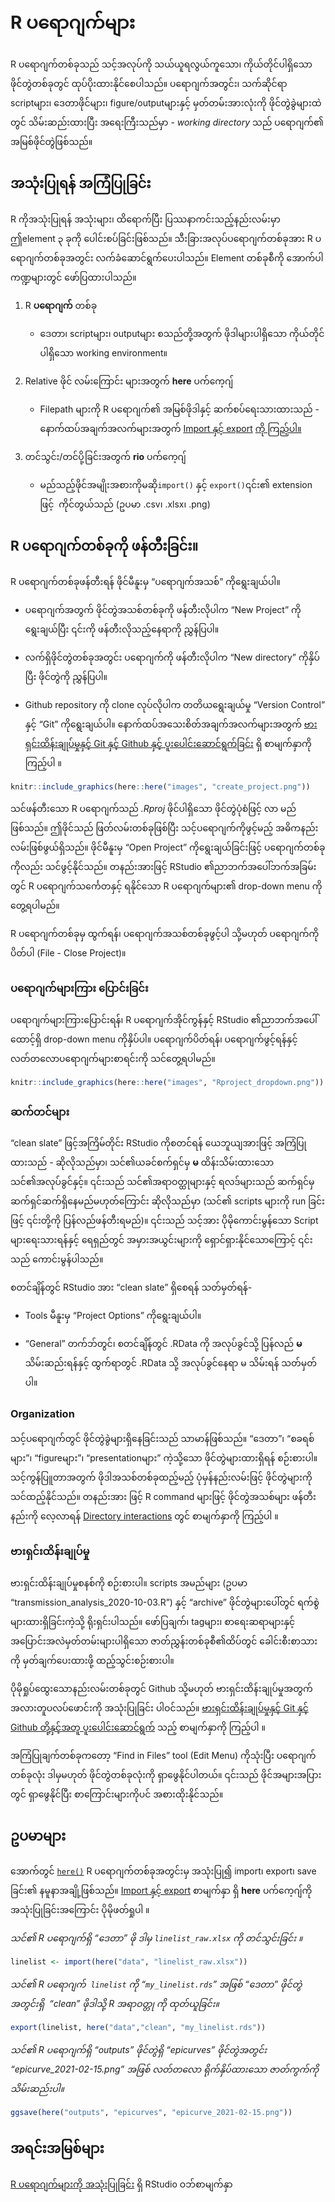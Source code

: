 # R ပရောဂျက်များ

R ပရောဂျက်တစ်ခုသည် သင့်အလုပ်ကို သယ်ယူရလွယ်ကူသော၊ ကိုယ်တိုင်ပါရှိသော ဖိုင်တွဲတစ်ခုတွင် ထုပ်ပိုးထားနိုင်စေပါသည်။ ပရောဂျက်အတွင်း၊ သက်ဆိုင်ရာ scriptများ၊ ဒေတာဖိုင်များ၊ figure/outputများနှင့် မှတ်တမ်းအားလုံးကို ဖိုင်တွဲခွဲများထဲတွင် သိမ်းဆည်းထားပြီး အရေးကြီးသည်မှာ - *working directory* သည် ပရောဂျက်၏ အမြစ်ဖိုင်တွဲဖြစ်သည်။

## အသုံးပြုရန် အကြံပြုခြင်း

R ကိုအသုံးပြုရန် အသုံးများ၊ ထိရောက်ပြီး ပြဿနာကင်းသည့်နည်းလမ်းမှာ ဤelement ၃ ခုကို ပေါင်းစပ်ခြင်းဖြစ်သည်။ သီးခြားအလုပ်ပရောဂျက်တစ်ခုအား R ပရောဂျက်တစ်ခုအတွင်း လက်ခံဆောင်ရွက်ပေးပါသည်။ Element တစ်ခုစီကို အောက်ပါကဏ္ဍများတွင် ဖော်ပြထားပါသည်။

1.  R **ပရောဂျက်** တစ်ခု

    -   ဒေတာ၊ scriptများ၊ outputများ စသည်တို့အတွက် ဖိုဒါများပါရှိသော ကိုယ်တိုင်ပါရှိသော working environment။

2.  Relative ဖိုင် လမ်းကြောင်း များအတွက် **here** ပက်ကေ့ဂျ်

    -   Filepath များကို R ပရောဂျက်၏ အမြစ်ဖိုဒါနှင့် ဆက်စပ်ရေးသားထားသည် - နောက်ထပ်အချက်အလက်များအတွက် [Import နှင့် export](https://epirhandbook.com/en/import-and-export.html#import-and-export) [ကို ကြည့်ပါ။](https://epirhandbook.com/en/import-and-export.html#import-and-export)

3.  တင်သွင်း/တင်ပို့ခြင်းအတွက် **rio** ပက်ကေ့ဂျ်

    -   မည်သည့်ဖိုင်အမျိုးအစားကိုမဆို`import()` နှင့် `export()`၎င်း၏ extension ဖြင့်  ကိုင်တွယ်သည် (ဥပမာ .csv၊ .xlsx၊ .png)

<!-- ======================================================= -->

## R ပရောဂျက်တစ်ခုကို ဖန်တီးခြင်း။

R ပရောဂျက်တစ်ခုဖန်တီးရန် ဖိုင်မီနူးမှ "ပရောဂျက်အသစ်" ကိုရွေးချယ်ပါ။

-   ပရောဂျက်အတွက် ဖိုင်တွဲအသစ်တစ်ခုကို ဖန်တီးလိုပါက "New Project" ကိုရွေးချယ်ပြီး ၎င်းကို ဖန်တီးလိုသည့်နေရာကို ညွှန်ပြပါ။

-   လက်ရှိဖိုင်တွဲတစ်ခုအတွင်း ပရောဂျက်ကို ဖန်တီးလိုပါက "New directory" ကိုနှိပ်ပြီး ဖိုင်တွဲကို ညွှန်ပြပါ။

-   Github repository ကို clone လုပ်လိုပါက တတိယရွေးချယ်မှု "Version Control" နှင့် "Git" ကိုရွေးချယ်ပါ။ နောက်ထပ်အသေးစိတ်အချက်အလက်များအတွက် [ဗားရှင်းထိန်းချုပ်မှုနှင့် Git နှင့် Github နှင့် ပူးပေါင်းဆောင်ရွက်ခြင်း](https://epirhandbook.com/en/version-control-and-collaboration-with-git-and-github.html#version-control-and-collaboration-with-git-and-github) ရှိ စာမျက်နှာကို ကြည့်ပါ ။

```r
knitr::include_graphics(here::here("images", "create_project.png"))
```

သင်ဖန်တီးသော R ပရောဂျက်သည် *.Rproj* ဖိုင်ပါရှိသော ဖိုင်တွဲပုံစံဖြင့် လာ မည်ဖြစ်သည်။ ဤဖိုင်သည် ဖြတ်လမ်းတစ်ခုဖြစ်ပြီး သင့်ပရောဂျက်ကိုဖွင့်မည့် အဓိကနည်းလမ်းဖြစ်ဖွယ်ရှိသည်။ ဖိုင်မီနူးမှ "Open Project" ကိုရွေးချယ်ခြင်းဖြင့် ပရောဂျက်တစ်ခုကိုလည်း သင်ဖွင့်နိုင်သည်။ တနည်းအားဖြင့် RStudio ၏ညာဘက်အပေါ်ဘက်အခြမ်းတွင် R ပရောဂျက်သင်္ကေတနှင့် ရနိုင်သော R ပရောဂျက်များ၏ drop-down menu ကိုတွေ့ရပါမည်။

R ပရောဂျက်တစ်ခုမှ ထွက်ရန်၊ ပရောဂျက်အသစ်တစ်ခုဖွင့်ပါ သို့မဟုတ် ပရောဂျက်ကိုပိတ်ပါ (File - Close Project)။

### ပရောဂျက်များကြား ပြောင်းခြင်း {.unnumbered}

ပရောဂျက်များကြားပြောင်းရန်၊ R ပရောဂျက်အိုင်ကွန်နှင့် RStudio ၏ညာဘက်အပေါ်ထောင့်ရှိ drop-down menu ကိုနှိပ်ပါ။ ပရောဂျက်ပိတ်ရန်၊ ပရောဂျက်ဖွင့်ရန်နှင့် လတ်တလောပရောဂျက်များစာရင်းကို သင်တွေ့ရပါမည်။

```r
knitr::include_graphics(here::here("images", "Rproject_dropdown.png"))
```

### ဆက်တင်များ {.unnumbered}

"clean slate" ဖြင့်အကြိမ်တိုင်း RStudio ကိုစတင်ရန် ယေဘူယျအားဖြင့် အကြံပြုထားသည် - ဆိုလိုသည်မှာ၊ သင်၏ယခင်စက်ရှင်မှ **မ** ထိန်းသိမ်းထားသော သင်၏အလုပ်ခွင်နှင့်။ ၎င်းသည် သင်၏အရာဝတ္ထုများနှင့် ရလဒ်များသည် ဆက်ရှင်မှ ဆက်ရှင်ဆက်ရှိနေမည်မဟုတ်ကြောင်း ဆိုလိုသည်မှာ (သင်၏ scripts များကို run ခြင်းဖြင့် ၎င်းတို့ကို ပြန်လည်ဖန်တီးရမည်)။ ၎င်းသည် သင့်အား ပိုမိုကောင်းမွန်သော Script များရေးသားရန်နှင့် ရေရှည်တွင် အမှားအယွင်းများကို ရှောင်ရှားနိုင်သောကြောင့် ၎င်းသည် ကောင်းမွန်ပါသည်။

စတင်ချိန်တွင် RStudio အား "clean slate" ရှိစေရန် သတ်မှတ်ရန်-

-   Tools မီနူးမှ "Project Options" ကိုရွေးချယ်ပါ။

-   "General" တက်ဘ်တွင်၊ စတင်ချိန်တွင် .RData ကို အလုပ်ခွင်သို့ ပြန်လည် **မ** သိမ်းဆည်းရန်နှင့် ထွက်ရာတွင် .RData သို့ အလုပ်ခွင်နေရာ မ သိမ်းရန် သတ်မှတ်ပါ။

### Organization {.unnumbered}

သင့်ပရောဂျက်တွင် ဖိုင်တွဲခွဲများရှိနေခြင်းသည် သာမာန်ဖြစ်သည်။ "ဒေတာ"၊ "စခရစ်များ"၊ "figureများ"၊ "presentationများ" ကဲ့သို့သော ဖိုင်တွဲများထားရှိရန် စဉ်းစားပါ။ သင့်ကွန်ပြူတာအတွက် ဖိုဒါအသစ်တစ်ခုထည့်မည့် ပုံမှန်နည်းလမ်းဖြင့် ဖိုင်တွဲများကို သင်ထည့်နိုင်သည်။ တနည်းအား ဖြင့် R command များဖြင့် ဖိုင်တွဲအသစ်များ ဖန်တီးနည်းကို လေ့လာရန် [Directory interactions](https://epirhandbook.com/en/directory-interactions.html#directory-interactions) တွင် စာမျက်နှာကို ကြည့်ပါ ။

### ဗားရှင်းထိန်းချုပ်မှု {.unnumbered}

ဗားရှင်းထိန်းချုပ်မှုစနစ်ကို စဉ်းစားပါ။ scripts အမည်များ (ဥပမာ "transmission_analysis_2020-10-03.R") နှင့် "archive" ဖိုင်တွဲများပေါ်တွင် ရက်စွဲများထားရှိခြင်းကဲ့သို့ ရိုးရှင်းပါသည်။ ဖော်ပြချက်၊ tagများ၊ စာရေးဆရာများနှင့် အပြောင်းအလဲမှတ်တမ်းများပါရှိသော ဇာတ်ညွှန်းတစ်ခုစီ၏ထိပ်တွင် ခေါင်းစီးစာသားကို မှတ်ချက်ပေးထားဖို့ ထည့်သွင်းစဉ်းစားပါ။

ပိုမိုရှုပ်ထွေးသောနည်းလမ်းတစ်ခုတွင် Github သို့မဟုတ် ဗားရှင်းထိန်းချုပ်မှုအတွက် အလားတူပလပ်ဖောင်းကို အသုံးပြုခြင်း ပါဝင်သည်။ [ဗားရှင်းထိန်းချုပ်မှုနှင့် Git နှင့် Github တို့နှင့်အတူ ပူးပေါင်းဆောင်ရွက်](https://epirhandbook.com/en/version-control-and-collaboration-with-git-and-github.html#version-control-and-collaboration-with-git-and-github) သည့် စာမျက်နှာကို ကြည့်ပါ ။

အကြံပြုချက်တစ်ခုကတော့ "Find in Files" tool (Edit Menu) ကိုသုံးပြီး ပရောဂျက်တစ်ခုလုံး ဒါမှမဟုတ် ဖိုင်တွဲတစ်ခုလုံးကို ရှာဖွေနိုင်ပါတယ်။ ၎င်းသည် ဖိုင်အများအပြားတွင် ရှာဖွေနိုင်ပြီး စာကြောင်းများကိုပင် အစားထိုးနိုင်သည်။

## ဥပမာများ

အောက်တွင် [`here()`](https://here.r-lib.org//reference/here.html) R ပရောဂျက်တစ်ခုအတွင်းမှ အသုံးပြု၍ import၊ export၊ save ခြင်း၏ နမူနာအချို့ဖြစ်သည်။ [Import နှင့် export](https://epirhandbook.com/en/import-and-export.html#import-and-export) စာမျက်နှာ ရှိ **here** ပက်ကေ့ဂျ်ကို အသုံးပြုခြင်းအကြောင်း ပိုမိုဖတ်ရှုပါ ။

*သင်၏ R ပရောဂျက်ရှိ "ဒေတာ" ဖို ဒါမှ `linelist_raw.xlsx` ကို တင်သွင်းခြင်း ။*

```r
linelist <- import(here("data", "linelist_raw.xlsx"))
```

*သင်၏ R ပရောဂျက်  `linelist` ကို "`my_linelist.rds`" အဖြစ် "ဒေတာ" ဖိုင်တွဲအတွင်းရှိ  "clean" ဖိုဒါသို့ R အရာဝတ္တု ကို ထုတ်ယူခြင်း။*

```r
export(linelist, here("data","clean", "my_linelist.rds"))
```

*သင်၏ R ပရောဂျက်ရှိ "outputs" ဖိုင်တွဲရှိ "epicurves" ဖိုင်တွဲအတွင်း "epicurve_2021-02-15.png" အဖြစ် လတ်တလော ရိုက်နှိပ်ထားသော ဇာတ်ကွက်ကို သိမ်းဆည်းပါ။*

```r
ggsave(here("outputs", "epicurves", "epicurve_2021-02-15.png"))
```

<!-- ======================================================= -->

## အရင်းအမြစ်များ

[R ပရောဂျက်များကို အသုံးပြုခြင်း](https://support.rstudio.com/hc/en-us/articles/200526207-Using-Projects) ရှိ RStudio ဝဘ်စာမျက်နှာ
